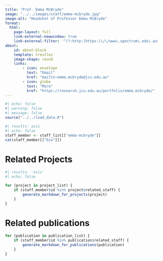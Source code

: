 ```yaml
---
title: "Prof. Emma McBryde"
image: "../../images/staff/emma-mcbryde.jpg"
image-alt: "Headshot of Professor Emma McBryde"
format:
  html:
    page-layout: full
    link-external-newwindow: true
    link-external-filter: '^(?:http:|https:)\/\/www\.spectrum\.edu\.au\/custom'
about:
    id: about-block
    template: trestles
    image-shape: round
    links:
        - icon: envelope
          text: "Email"
          href: "mailto:emma.mcbryde@jcu.edu.au"
        - icon: globe
          text: "More"
          href: "https://research.jcu.edu.au/portfolio/emma.mcbryde/"
---
```

    

```r
#| echo: false
#| warning: false
#| message: false
source("../../load_data.R")
```

::: {#about-block}    

```r
#| results: asis
#| echo: false
staff_member <- staff_list[["emma-mcbryde"]]
cat(staff_member[["bio"]])

```
:::

# Related Projects

```r
#| results: 'asis'
#| echo: false

for (project in project_list) {
    if (staff_member$id %in% project$related_staff) {
        generate_markdown_for_projects(project)
    }
}
```

# Related publications

```r
for (publication in publication_list) {
    if (staff_member$id %in% publication$related_staff) {
        generate_markdown_for_publications(publication)
    }
}
```
